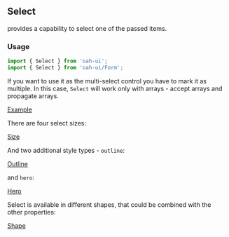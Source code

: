 ## Select

provides a capability to select one of the passed items.

### Usage

```js
import { Select } from 'oah-ui';
import { Select } from 'oah-ui/Form';
```

If you want to use it as the multi-select control you have to mark it as multiple. In this case, `Select` will work only with arrays - accept arrays and propagate arrays.

[Example](demo://Example.tsx)

There are four select sizes:

[Size](demo://Size.tsx)

And two additional style types - `outline`:

[Outline](demo://Outline.tsx)

and `hero`:

[Hero](demo://Hero.tsx)

Select is available in different shapes, that could be combined with the other properties:

[Shape](demo://Shape.tsx)

